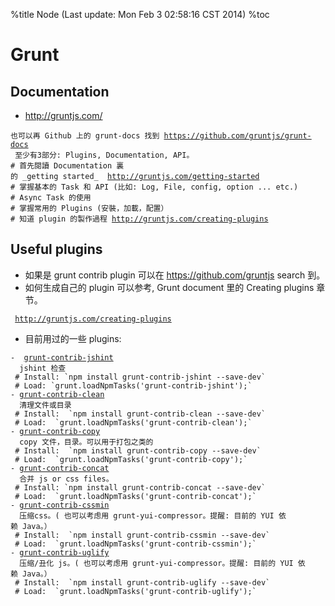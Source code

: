 %title Node (Last update: Mon Feb  3 02:58:16 CST 2014)
%toc

= Grunt =
== Documentation ==
* http://gruntjs.com/ <br>
 也可以再 Github 上的 grunt-docs 找到 https://github.com/gruntjs/grunt-docs <br>
 至少有3部分: Plugins, Documentation, API。
 # 首先閱讀 Documentation 裏的 _getting started_  http://gruntjs.com/getting-started
 # 掌握基本的 Task 和 API (比如: Log, File, config, option ... etc.) 
 # Async Task 的使用 
 # 掌握常用的 Plugins (安裝，加載，配置）
 # 知道 plugin 的製作過程 http://gruntjs.com/creating-plugins

== Useful plugins ==
* 如果是 grunt contrib plugin 可以在 https://github.com/gruntjs search 到。
* 如何生成自己的 plugin 可以参考, Grunt document 里的 Creating plugins 章节。
  http://gruntjs.com/creating-plugins
* 目前用过的一些 plugins:
 -  [[https://github.com/gruntjs/grunt-contrib-jshint|grunt-contrib-jshint]] <br>
  jshint 检查
  # Install: `npm install grunt-contrib-jshint --save-dev`
  # Load: `grunt.loadNpmTasks('grunt-contrib-jshint');` 
 - [[https://github.com/gruntjs/grunt-contrib-clean|grunt-contrib-clean]] <br>
  清理文件或目录
  # Install:  `npm install grunt-contrib-clean --save-dev`
  # Load:  `grunt.loadNpmTasks('grunt-contrib-clean');` 
 - [[https://github.com/gruntjs/grunt-contrib-copy|grunt-contrib-copy]] <br>
  copy 文件，目录。可以用于打包之类的
  # Install:  `npm install grunt-contrib-copy --save-dev` 
  # Load:  `grunt.loadNpmTasks('grunt-contrib-copy');` 
 - [[https://github.com/gruntjs/grunt-contrib-concat|grunt-contrib-concat]] <br>
  合并 js or css files。
  # Install: `npm install grunt-contrib-concat --save-dev` 
  # Load:  `grunt.loadNpmTasks('grunt-contrib-concat');`
 - [[https://github.com/gruntjs/grunt-contrib-cssmin|grunt-contrib-cssmin]] <br>
  压缩css。( 也可以考虑用 grunt-yui-compressor。提醒: 目前的 YUI 依赖 Java。）
  # Install:  `npm install grunt-contrib-cssmin --save-dev` 
  # Load:  `grunt.loadNpmTasks('grunt-contrib-cssmin');`
 - [[https://github.com/gruntjs/grunt-contrib-uglify|grunt-contrib-uglify]] <br>
  压缩/丑化 js。( 也可以考虑用 grunt-yui-compressor。提醒: 目前的 YUI 依赖 Java。）
  # Install:  `npm install grunt-contrib-uglify --save-dev`
  # Load:  `grunt.loadNpmTasks('grunt-contrib-uglify');`


